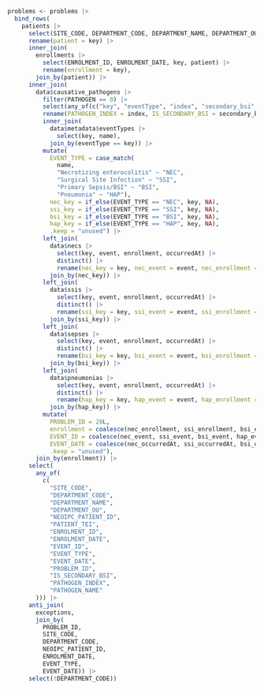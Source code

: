 ```r

problems <- problems |>
  bind_rows(
    patients |>
      select(SITE_CODE, DEPARTMENT_CODE, DEPARTMENT_NAME, DEPARTMENT_OU, NEOIPC_PATIENT_ID, PATIENT_TEI, key) |>
      rename(patient = key) |>
      inner_join(
        enrollments |>
          select(ENROLMENT_ID, ENROLMENT_DATE, key, patient) |>
          rename(enrollment = key),
        join_by(patient)) |>
      inner_join(
        data$causative_pathogens |>
          filter(PATHOGEN == 0) |>
          select(any_of(c("key", "eventType", "index", "secondary_bsi", "PATHOGEN_NAME"))) |>
          rename(PATHOGEN_INDEX = index, IS_SECONDARY_BSI = secondary_bsi) |>
          inner_join(
            data$metadata$eventTypes |>
              select(key, name),
            join_by(eventType == key)) |>
          mutate(
            EVENT_TYPE = case_match(
              name,
              "Necrotizing enterocolitis" ~ "NEC",
              "Surgical Site Infection" ~ "SSI",
              "Primary Sepsis/BSI" ~ "BSI",
              "Pneumonia" ~ "HAP"),
            nec_key = if_else(EVENT_TYPE == "NEC", key, NA),
            ssi_key = if_else(EVENT_TYPE == "SSI", key, NA),
            bsi_key = if_else(EVENT_TYPE == "BSI", key, NA),
            hap_key = if_else(EVENT_TYPE == "HAP", key, NA),
            .keep = "unused") |>
          left_join(
            data$necs |>
              select(key, event, enrollment, occurredAt) |>
              distinct() |>
              rename(nec_key = key, nec_event = event, nec_enrollment = enrollment, nec_occurredAt = occurredAt),
            join_by(nec_key)) |>
          left_join(
            data$ssis |>
              select(key, event, enrollment, occurredAt) |>
              distinct() |>
              rename(ssi_key = key, ssi_event = event, ssi_enrollment = enrollment, ssi_occurredAt = occurredAt),
            join_by(ssi_key)) |>
          left_join(
            data$sepses |>
              select(key, event, enrollment, occurredAt) |>
              distinct() |>
              rename(bsi_key = key, bsi_event = event, bsi_enrollment = enrollment, bsi_occurredAt = occurredAt),
            join_by(bsi_key)) |>
          left_join(
            data$pneumonias |>
              select(key, event, enrollment, occurredAt) |>
              distinct() |>
              rename(hap_key = key, hap_event = event, hap_enrollment = enrollment, hap_occurredAt = occurredAt),
            join_by(hap_key)) |>
          mutate(
            PROBLEM_ID = 20L,
            enrollment = coalesce(nec_enrollment, ssi_enrollment, bsi_enrollment, hap_enrollment),
            EVENT_ID = coalesce(nec_event, ssi_event, bsi_event, hap_event),
            EVENT_DATE = coalesce(nec_occurredAt, ssi_occurredAt, bsi_occurredAt, hap_occurredAt),
            .keep = "unused"),
        join_by(enrollment)) |>
      select(
        any_of(
          c(
            "SITE_CODE",
            "DEPARTMENT_CODE",
            "DEPARTMENT_NAME",
            "DEPARTMENT_OU",
            "NEOIPC_PATIENT_ID",
            "PATIENT_TEI",
            "ENROLMENT_ID",
            "ENROLMENT_DATE",
            "EVENT_ID",
            "EVENT_TYPE",
            "EVENT_DATE",
            "PROBLEM_ID",
            "IS_SECONDARY_BSI",
            "PATHOGEN_INDEX",
            "PATHOGEN_NAME"
        ))) |>
      anti_join(
        exceptions,
        join_by(
          PROBLEM_ID,
          SITE_CODE,
          DEPARTMENT_CODE,
          NEOIPC_PATIENT_ID,
          ENROLMENT_DATE,
          EVENT_TYPE,
          EVENT_DATE)) |>
      select(!DEPARTMENT_CODE))
```
